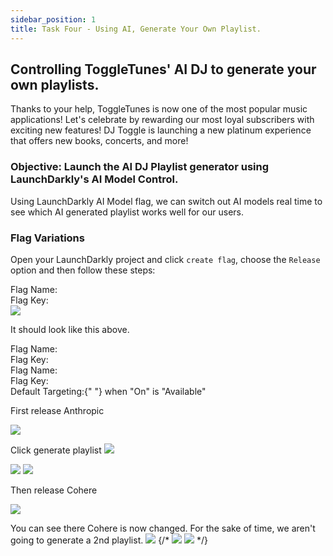 ```yaml
---
sidebar_position: 1
title: Task Four - Using AI, Generate Your Own Playlist.
---
```



## Controlling ToggleTunes' AI DJ to generate your own playlists.

Thanks to your help, ToggleTunes is now one of the most popular music applications! Let's celebrate by rewarding our most loyal subscribers with exciting new features! DJ Toggle is launching a new platinum experience that offers new books, concerts, and more!

### Objective: Launch the AI DJ Playlist generator using LaunchDarkly's AI Model Control.

Using LaunchDarkly AI Model flag, we can switch out AI models real time to see which AI generated playlist works well for our users.

### Flag Variations

Open your LaunchDarkly project and click `create flag`, choose the `Release` option and then follow these steps:

<div className="flex items-center space-x-3">
  <span className="text-lg text-blue-500 font-bold">Flag Name: </span>
  <CopyField value="release-ai-playlist-creator" client:load />
</div>

<div className="flex items-center space-x-3">
  <span className="text-lg text-blue-500 font-bold">Flag Key:</span>
  <CopyField value="release-ai-playlist-creator" client:load />
</div>

<img src='/src/assets/img/aiModelFlagCreate.png' />

It should look like this above.

<div className="flex items-center space-x-3">
  <span className="text-lg text-blue-500 font-bold">Flag Name:</span>
  <CopyField value="Anthropic Claude Haiku" client:load />
</div>

<div className="flex items-center space-x-3">
  <span className="text-lg text-blue-500 font-bold">Flag Key:</span>
  <CopyField
    value={`{
  "max_tokens_to_sample": 1000,
  "modelId": "anthropic.claude-instant-v1",
  "temperature": 0.3,
  "top_p": 1
}`}
    client:load
  />
</div>

<div className="flex items-center space-x-3">
  <span className="text-lg text-blue-500 font-bold">Flag Name:</span>
  <CopyField value="Cohere Coral" client:load />
</div>

<div className="flex items-center space-x-3">
  <span className="text-lg text-blue-500 font-bold">Flag Key:</span>
  <CopyField
    value={`{
  "max_tokens": 1000,
  "modelId": "cohere.command-text-v14",
  "p": 1,
  "temperature": 0.5
}
`}
    client:load
  />
</div>

<div className="flex items-center text-lg font-bold text-blue-500">
  Default Targeting:{" "}
  <span className="text-black dark:text-white font-normal">when "On" is "Available"</span>
</div>

First release Anthropic

<img src='/src/assets/img/claudeFlagVariation.png' />

Click generate playlist
<img src='/src/assets/img/claudeHomePage1.png' />

<img src='/src/assets/img/claudeHomePage2.png' />
<img src='/src/assets/img/claudeHomePage3.png' />

Then release Cohere

<img src='/src/assets/img/cohereFlagVariation.png' />

You can see there Cohere is now changed. For the sake of time, we aren't going to generate a 2nd playlist.
<img src='/src/assets/img/cohereHomePage1.png' />
{/* <img src='/src/assets/img/cohereHomePage2.png' />
<img src='/src/assets/img/cohereHomePage3.png' /> */}
